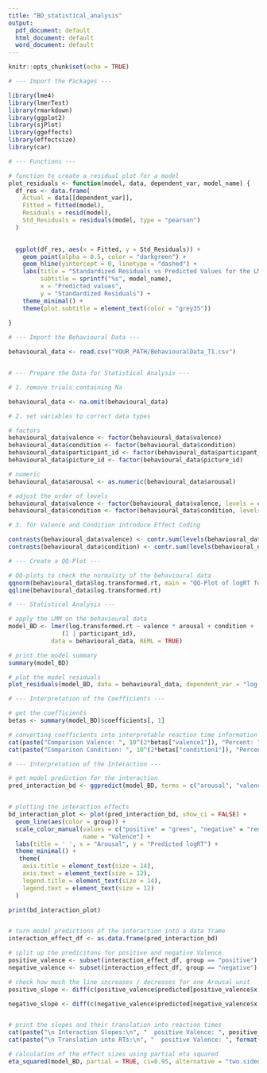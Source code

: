 ---
title: "BD_statistical_analysis"
output:
  pdf_document: default
  html_document: default
  word_document: default
---


```{r setup, include=FALSE}
knitr::opts_chunk$set(echo = TRUE)

# --- Import the Packages ---

library(lme4)
library(lmerTest)
library(rmarkdown)
library(ggplot2)
library(sjPlot)
library(ggeffects)
library(effectsize)
library(car)

```

```{r}

# --- Functions ---

# function to create a residual plot for a model
plot_residuals <- function(model, data, dependent_var, model_name) {
  df_res <- data.frame(
    Actual = data[[dependent_var]],       
    Fitted = fitted(model),              
    Residuals = resid(model),            
    Std_Residuals = residuals(model, type = "pearson") 
  )
  

  ggplot(df_res, aes(x = Fitted, y = Std_Residuals)) +
    geom_point(alpha = 0.5, color = "darkgreen") +
    geom_hline(yintercept = 0, linetype = "dashed") +
    labs(title = "Standardized Residuals vs Predicted Values for the LMM",
         subtitle = sprintf("%s", model_name),
         x = "Predicted values",
         y = "Standardized Residuals") +
    theme_minimal() +
    theme(plot.subtitle = element_text(color = "grey35"))
    
}

```

```{r}

# --- Import the Behavioural Data ---

behavioural_data <- read.csv("YOUR_PATH/BehaviouralData_T1.csv")


# --- Prepare the Data for Statistical Analysis ---

# 1. remove trials containing Na

behavioural_data <- na.omit(behavioural_data)

# 2. set variables to correct data types

# factors
behavioural_data$valence <- factor(behavioural_data$valence)
behavioural_data$condition <- factor(behavioural_data$condition)
behavioural_data$participant_id <- factor(behavioural_data$participant_id)
behavioural_data$picture_id <- factor(behavioural_data$picture_id)

# numeric
behavioural_data$arousal <- as.numeric(behavioural_data$arousal)

# adjust the order of levels
behavioural_data$valence <- factor(behavioural_data$valence, levels = c("positive", "negative"))
behavioural_data$condition <- factor(behavioural_data$condition, levels = c("incongruent", "congruent"))

# 3. for Valence and Condition introduce Effect Coding

contrasts(behavioural_data$valence) <- contr.sum(levels(behavioural_data$valence))
contrasts(behavioural_data$condition) <- contr.sum(levels(behavioural_data$condition))

```

```{r}
# --- Create a QQ-Plot ---

# QQ-plots to check the normality of the behavioural data
qqnorm(behavioural_data$log.transformed.rt, main = "QQ-Plot of logRT for Behavioural Reaction Times")
qqline(behavioural_data$log.transformed.rt)

```

```{r}

# --- Statistical Analysis ---

# apply the LMM on the behavioural data
model_BD <- lmer(log.transformed.rt ~ valence * arousal + condition + 
               (1 | participant_id), 
            data = behavioural_data, REML = TRUE)

# print the model summary 
summary(model_BD)

# plot the model residuals
plot_residuals(model_BD, data = behavioural_data, dependent_var = "log.transformed.rt", "BD logRT ~ Valence * Arousal + Condition + (1|participant)")

```

```{r}

# --- Interpretation of the Coefficients ---

# get the coefficients
betas <- summary(model_BD)$coefficients[, 1]

# converting coefficients into interpretable reaction time information 
cat(paste("Comparison Valence: ", 10^(2*betas["valence1"]), "Percent: ", ((1-(10^(2*betas["valence1"])))*100)*(-1), "%", " \n"))
cat(paste("Comparison Condition: ", 10^(2*betas["condition1"]), "Percent: ", ((1-(10^(2*betas["condition1"])))*100)*(-1), "%", " \n"))

```

```{r}

# --- Interpretation of the Interaction ---

# get model prediction for the interaction
pred_interaction_bd <- ggpredict(model_BD, terms = c("arousal", "valence"))


# plotting the interaction effects
bd_interaction_plot <- plot(pred_interaction_bd, show_ci = FALSE) +
  geom_line(aes(color = group)) +
  scale_color_manual(values = c("positive" = "green", "negative" = "red"), 
                     name = "Valence") +
  labs(title = ' ', x = "Arousal", y = "Predicted logRT") +
  theme_minimal() +
   theme(
    axis.title = element_text(size = 14),
    axis.text = element_text(size = 12),
    legend.title = element_text(size = 14),
    legend.text = element_text(size = 12)
  )

print(bd_interaction_plot)


# turn model predictions of the interaction into a data frame
interaction_effect_df <- as.data.frame(pred_interaction_bd)

# split up the predicitons for positive and negative Valence
positive_valence <- subset(interaction_effect_df, group == "positive")
negative_valence <- subset(interaction_effect_df, group == "negative")

# check how much the line increases / decreases for one Arousal unit
positive_slope <- diff(c(positive_valence$predicted[positive_valence$x == 2], positive_valence$predicted[positive_valence$x == 3]))

negative_slope <- diff(c(negative_valence$predicted[negative_valence$x == 2], negative_valence$predicted[negative_valence$x == 3]))


# print the slopes and their translation into reaction times
cat(paste("\n Interaction Slopes:\n", "  positive Valence: ", positive_slope, "\n   negative Valence: ", negative_slope))
cat(paste("\n Translation into RTs:\n", "  positive Valence: ", format(10^positive_slope, digits = 8), "\n   negative Valence: ", format( 10^negative_slope, digits = 8)))

```

```{r}

# calculation of the effect sizes using partial eta squared
eta_squared(model_BD, partial = TRUE, ci=0.95, alternative = "two.sided")

```





